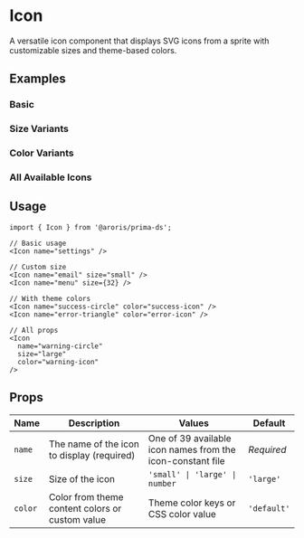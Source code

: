 
<Meta of={IconStories} />

# Icon

A versatile icon component that displays SVG icons from a sprite with customizable sizes and theme-based colors.

## Examples

### Basic

<Canvas of={IconStories.Basic} />

### Size Variants

<Canvas of={IconStories.Sizes} />

### Color Variants

<Canvas of={IconStories.Colors} />

### All Available Icons

<Canvas of={IconStories.AllIcons} />

## Usage

```tsx
import { Icon } from '@aroris/prima-ds';

// Basic usage
<Icon name="settings" />

// Custom size
<Icon name="email" size="small" />
<Icon name="menu" size={32} />

// With theme colors
<Icon name="success-circle" color="success-icon" />
<Icon name="error-triangle" color="error-icon" />

// All props
<Icon 
  name="warning-circle" 
  size="large" 
  color="warning-icon" 
/>
```

## Props

<table>
  <thead>
    <tr>
      <th style={{ textAlign: 'left' }}>Name</th>
      <th style={{ textAlign: 'left' }}>Description</th>
      <th style={{ textAlign: 'left' }}>Values</th>
      <th style={{ textAlign: 'left' }}>Default</th>
    </tr>
  </thead>
  <tbody>
    <tr>
      <td>
        <code>name</code>
      </td>
      <td>The name of the icon to display (required)</td>
      <td>
        One of 39 available icon names from the icon-constant file
      </td>
      <td>
        <em>Required</em>
      </td>
    </tr>
    <tr>
      <td>
        <code>size</code>
      </td>
      <td>Size of the icon</td>
      <td>
        <code>'small' | 'large' | number</code>
      </td>
      <td>
        <code>'large'</code>
      </td>
    </tr>
    <tr>
      <td>
        <code>color</code>
      </td>
      <td>Color from theme content colors or custom value</td>
      <td>
        Theme color keys or CSS color value
      </td>
      <td>
        <code>'default'</code>
      </td>
    </tr>
  </tbody>
</table>
